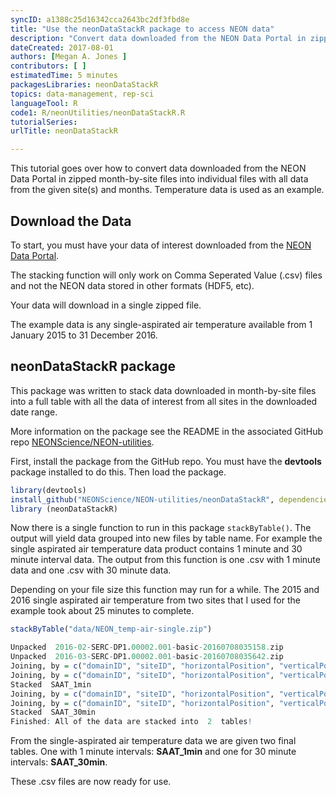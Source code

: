 ```yaml
---
syncID: a1388c25d16342cca2643bc2df3fbd8e
title: "Use the neonDataStackR package to access NEON data"
description: "Convert data downloaded from the NEON Data Portal in zipped month-by-site files into a table with all data of interest. Temperature data is used as an example. "
dateCreated: 2017-08-01
authors: [Megan A. Jones ]
contributors: [ ]
estimatedTime: 5 minutes
packagesLibraries: neonDataStackR
topics: data-management, rep-sci
languageTool: R
code1: R/neonUtilities/neonDataStackR.R
tutorialSeries:
urlTitle: neonDataStackR

---
```


This tutorial goes over how to convert data downloaded from the NEON Data Portal 
in zipped month-by-site files into individual files with all data from the 
given site(s) and months. Temperature data is used as an example.

## Download the Data
To start, you must have your data of interest downloaded from the 
<a href="data.neonscience.org" target="_blank"> NEON Data Portal</a>.  

The stacking function will only work on Comma Seperated Value (.csv) files and 
not the NEON data stored in other formats (HDF5, etc). 

Your data will download in a single zipped file. 

The example data is any single-aspirated air temperature available from 
1 January 2015 to 31 December 2016. 

## neonDataStackR package

This package was written to stack data downloaded in month-by-site files into a 
full table with all the data of interest from all sites in the downloaded date
range.  

More information on the package see the README in the associated GitHub repo 
<a href="https://github.com/NEONScience/NEON-utilities/tree/master/neonDataStackR" target="_blank"> NEONScience/NEON-utilities</a>. 

First, install the package from the GitHub repo. You must have the **devtools** 
package installed to do this. Then load the package. 

```r

library(devtools)
install_github("NEONScience/NEON-utilities/neonDataStackR", dependencies=TRUE)
library (neonDataStackR)

```

Now there is a single function to run in this package `stackByTable()`. The output
will yield data grouped into new files by table name.  For example the single 
aspirated air temperature data product contains 1 minute and 30 minute interval
data. The output from this function is one .csv with 1 minute data and one .csv 
with 30 minute data. 

Depending on your file size this function may run for a while. The 2015 and 2016
single aspirated air temperature from two sites that I used for the example took
about 25 minutes to complete.  


```r
stackByTable("data/NEON_temp-air-single.zip")

```

```r

Unpacked  2016-02-SERC-DP1.00002.001-basic-20160708035158.zip
Unpacked  2016-03-SERC-DP1.00002.001-basic-20160708035642.zip
Joining, by = c("domainID", "siteID", "horizontalPosition", "verticalPosition", "startDateTime", "endDateTime", "tempSingleMean", "tempSingleMinimum", "tempSingleMaximum", "tempSingleVariance", "tempSingleNumPts", "tempSingleExpUncert", "tempSingleStdErMean", "finalQF")
Joining, by = c("domainID", "siteID", "horizontalPosition", "verticalPosition", "startDateTime", "endDateTime", "tempSingleMean", "tempSingleMinimum", "tempSingleMaximum", "tempSingleVariance", "tempSingleNumPts", "tempSingleExpUncert", "tempSingleStdErMean", "finalQF")
Stacked  SAAT_1min
Joining, by = c("domainID", "siteID", "horizontalPosition", "verticalPosition", "startDateTime", "endDateTime", "tempSingleMean", "tempSingleMinimum", "tempSingleMaximum", "tempSingleVariance", "tempSingleNumPts", "tempSingleExpUncert", "tempSingleStdErMean", "finalQF")
Joining, by = c("domainID", "siteID", "horizontalPosition", "verticalPosition", "startDateTime", "endDateTime", "tempSingleMean", "tempSingleMinimum", "tempSingleMaximum", "tempSingleVariance", "tempSingleNumPts", "tempSingleExpUncert", "tempSingleStdErMean", "finalQF")
Stacked  SAAT_30min
Finished: All of the data are stacked into  2  tables!

```

From the single-aspirated air temperature data we are given two final tables. 
One with 1 minute intervals: **SAAT_1min** and one for 30 minute intervals: **SAAT_30min**.  

These .csv files are now ready for use.  

